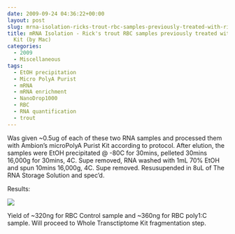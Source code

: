 ```yaml
---
date: 2009-09-24 04:36:22+00:00
layout: post
slug: mrna-isolation-ricks-trout-rbc-samples-previously-treated-with-ribominus-kit-by-mac
title: mRNA Isolation - Rick's trout RBC samples previously treated with Ribominus
  Kit (by Mac)
categories:
  - 2009
  - Miscellaneous
tags:
  - EtOH precipitation
  - Micro PolyA Purist
  - mRNA
  - mRNA enrichment
  - NanoDrop1000
  - RBC
  - RNA quantification
  - trout
---
```


Was given ~0.5ug of each of these two RNA samples and processed them with Ambion's microPolyA Purist Kit according to protocol. After elution, the samples were EtOH precipitated @ -80C for 30mins, pelleted 30mins 16,000g for 30mins, 4C. Supe removed, RNA washed with 1mL 70% EtOH and spun 10mins 16,000g, 4C. Supe removed. Resusupended in 8uL of The RNA Storage Solution and spec'd.

Results:

![](https://eagle.fish.washington.edu/Arabidopsis/RNA%20Spec%20Readings/20090923%20trout%20ribo-%20polyA%20RNA%20SJW.jpg)

Yield of ~320ng for RBC Control sample and ~360ng for RBC poly1:C sample. Will proceed to Whole Transctiptome Kit fragmentation step.
